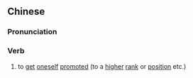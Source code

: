 {{also|进身}}
==Chinese==
{{zh-forms|s=进身}}

===Pronunciation===
{{zh-pron
|m=jìnshēn
|cat=v
}}

===Verb===
{{zh-verb}}

# {{lb|zh|literary}} to [[get]] [[oneself]] [[promoted]] (to a [[higher]] [[rank]] or [[position]] etc.)